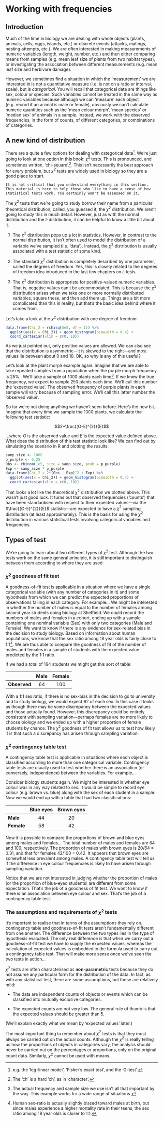 # Working with frequencies

## Introduction

Much of the time in biology we are dealing with whole objects (plants, animals, cells, eggs, islands, etc.) or discrete events (attacks, matings, nesting attempts, etc.). We are often interested in making measurements of numeric variables (length, weight, number, etc.) and then either comparing means from samples (e.g. mean leaf size of plants from two habitat types), or investigating the association between different measurements (e.g. mean leaf size and herbivore damage).

However, we sometimes find a situation in which the ‘measurement’ we are interested in is not a quantitative measure (i.e. is not on a ratio or interval, scale), but is *categorical*. You will recall that categorical data are things like sex, colour or species. Such variables cannot be treated in the same way as numeric variables because although we can ‘measure’ each object (e.g. record if an animal is male or female), obviously we can’t calculate numeric quantities such as the ‘mean colour morph’, ‘mean species’ or ‘median sex’ of animals in a sample. Instead, we work with the observed frequencies, in the form of counts, of different categories, or combinations of categories.

## A new kind of distribution

There are a quite a few options for dealing with categorical data^[e.g. the 'log-linear model', 'Fisher's exact test', and the 'G-test'.]. We're just going to look at one option in this book: $\chi^2$ tests. This is pronounced, and sometimes written, 'chi-square'.^[The 'ch' is a hard 'ch', as in 'character'.]. This isn't necessarily the best approach for every problem, but $\chi^2$ tests are widely used in biology so they are a good place to start.

```block
It is not critical that you understand everything in this section. This material is here to help those who like to have a sense of how statistical tests work. You certainly won't be assessed on it.
```

The $\chi^2$ tests that we're going to study borrow their name from a particular theoretical distribution, called, you guessed it, the $\chi^2$ distribution. We aren't going to study this in much detail. However, just as with the normal distribution and the *t*-distribution, it can be helpful to know a little bit about it.

1. The $\chi^2$ distribution pops up a lot in statistics. However, in contrast to the normal distribution, it isn't often used to model the distribution of a variable we've sampled (i.e. 'data'). Instead, the $\chi^2$ distribution is usually associated with a test statistic of some kind.

3. The standard $\chi^2$ distribution is completely described by one parameter, called the degrees of freedom. Yes, this is closely related to the degrees of freedom idea introduced in the last few chapters on *t*-tests.

2. The $\chi^2$ distribution is appropriate for positive-valued numeric variables. That is, negative values can't be accommodated. This is because the $\chi^2$ distribution arises when we take one or more normally distributed variables, square these, and then add them up. Things are a bit more complicated than this in reality, but that's the basic idea behind where it comes from.

Let's take a look at the $\chi^2$ distribution with one degree of freedom:

```r
data.frame(Chi_2 = rchisq(5e5, df = 1)) %>%
  ggplot(aes(x = Chi_2)) + geom_histogram(binwidth = 0.4) + 
  coord_cartesian(xlim = c(0, 10))
```
As we just pointed out, only positive values are allowed. We can also see that the distribution is asymmetric---it is skewed to the right---and most values lie between about 0 and 10. OK, so why is any of this useful? 

Let's look at the plant morph example again. Imagine that we are able to take repeated samples from a population when the purple morph frequency is 25% . We'll take a sample of 1000 plants each time^[The actual frequency and sample size we use isn't all that important by the way. This example works for a wide range of situations.]. If we know the true frequency, we expect to sample 250 plants each time. We'll call this number the 'expected value'. The observed frequency of purple plants in each sample will vary because of sampling error. We'll call this latter number the 'observed value'. 

So far we're not doing anything we haven't seen before. Here's the new bit... Imagine that every time we sample the 1000 plants, we calculate the following test statistic:

$$2*\frac{(O-E)^{2}}{E}$$

...where $O$ is the observed value and $E$ is the expected value defined above. What does the distribution of this test statistic look like? We can find out by simulating the scenario in R and plotting the results:

```r
samp_size <- 1000
p_purple <- 0.25
Obs <- rbinom(1e5, size = samp_size, prob = p_purple)
Exp <- samp_size * p_purple
data.frame(Chi_2 = 2*(Obs - Exp)^2 / Exp) %>%
  ggplot(aes(x = Chi_2)) + geom_histogram(binwidth = 0.4) + 
  coord_cartesian(xlim = c(0, 10))
```

That looks a lot like the theoretical $\chi^2$ distribution we plotted above. This wasn't just good luck. It turns out that observed frequencies ('counts') that have been standardised with respect to their expected values---via the $\frac{(O-E)^{2}}{E}$ statistic---are expected to have a $\chi^2$ sampling distribution (at least approximately). This is the basis for using the $\chi^2$ distribution in various statistical tests involving categorical variables and frequencies.

## Types of test

We're going to learn about two different types of $\chi^2$ test. Although the two tests work on the same general principle, it is still important to distinguish between them according to where they are used:

### $\chi^{2}$ goodness of fit test

A goodness-of-fit test is applicable in a situation where we have a single categorical variable (with any number of categories in it) and some hypothesis from which we can predict the expected proportions of observations falling in each category. For example... 
We might be interested in whether the number of males is equal to the number of females among second year students doing biology at Sheffield. We could record the numbers of males and females in a cohort, ending up with a sample containing one nominal variable (Sex) with only two categories (Male and Female). We want to know if there is any evidence for sex-related bias in the decision to study biology. Based on information about human populations, we know that the sex ratio among 18 year olds is fairly close to 1:1^[Human sex-ratio is actually slightly biased toward males at birth, but since males experience a higher mortality rate in their teens, the sex ratio among 18 year olds is closer to 1:1.]. We are thus able to compare the goodness of fit of the number of males and females in a sample of students with the expected value predicted by the 1:1 ratio. 

If we had a total of 164 students we might get this sort of table:

               Male   Female
------------ ------- --------
**Observed**    64      100

With a 1:1 sex ratio, if there is no sex-bias in the decision to go to university and to study biology, we would expect 82 of each sex. In this case it looks as though there may be some discrepancy between the expected values and those actually found. However, this discrepancy could be entirely consistent with sampling variation---perhaps females are no more likely to choose biology and we ended up with a higher proportion of female students by chance. The $\chi^{2}$ goodness of fit test allows us to test how likely it is that such a discrepancy has arisen through sampling variation.

### $\chi^{2}$ contingency table test

A contingency table test is applicable in situations where each object is classified according to more than one categorical variable. Contingency table tests are usually used to test whether there is an association (or conversely, independence) between the variables. For example...

Consider biology students again. We might be interested in whether eye colour was in any way related to sex. It would be simple to record eye colour (e.g. brown vs. blue) along with the sex of each student in a sample. Now we would end up with a table that had two classifications:

               Blue eyes   Brown eyes
  ----------- ----------- ------------
  **Male**        44           20
  **Female**      58           42


Now it is possible to compare the proportions of brown and blue eyes among males and females... The total number of males and females are 64 and 100, respectively. The proportion of males with brown eyes is 20/64 = 0.31, and that for females 42/100 = 0.42. It appears that brown eyes are somewhat less prevalent among males. A contingency table test will tell us if the difference in eye colour frequencies is likely to have arisen through sampling variation.

Notice that we are not interested in judging whether the proportion of males (or the proportion of blue-eyed students) are different from some expectation. That's the job of a goodness of fit test. We want to know if there is an association between eye colour and sex. That's the job of a contingency table test.

### The assumptions and requirements of $\chi^{2}$ tests

It's important to realise that in terms of the assumptions they rely on, contingency table and goodness-of-fit tests aren't fundamentally different from one another. The difference between the two types lies in the type of hypothesis evaluated. The only real difference is that when we carry out a goodness-of-fit test we have to supply the expected values, whereas the calculation of expected values is embedded in the formula used to carry out a contingency table test. That will make more sense once we've seen the two tests in action...

$\chi^{2}$ tests are often characterised as **non-parametric** tests because they do not assume any particular form for the distribution of the data. In fact, as with any statistical test, there are some assumptions, but these are relatively mild:

*   The data are independent counts of objects or events which can be classified into mutually exclusive categories. 

*   The expected counts are not very low. The general rule of thumb is that the expected values should be greater than 5.

(We'll explain exactly what we mean by 'expected values' later.)

The most important thing to remember about $\chi^{2}$ tests is that they must always be carried out on the actual counts. Although the $\chi^{2}$ is really telling us how the proportions of objects in categories vary, the analysis should never be carried out on the percentages or proportions, only on the original count data. Similarly, $\chi^{2}$ cannot be used with means.






